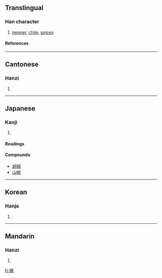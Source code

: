 {{see|茭}}

==Translingual==
===Han character===
{{Han char|rn=75|rad=木|as=08|sn=12|four=4794<sub>0</sub>|canj=木卜火水 (DYFE)}}
# [[pepper]], [[chile]], [[spices]]
====References====
{{Han ref|kx=0536.160|dkj=15029|dj=0924.060|hdz=21230.030|uh=6912|ud=26898|bh=B4D4|bd=46292}}

----
==Cantonese==
===Hanzi===
{{yue-hanzi|jyut=|y=jiu1}}
# {{defn|Cantonese}}

----
==Japanese==
===Kanji===
{{ja-kanji|grade=|rs=木08}}
# {{defn|Japanese}} 
====Readings====
{{ja-readings|on=[[しょう]] (shō)|kun=[[はじかみ]] (hajikami)}}
====Compounds====
{{top}}
*[[胡椒]]
*[[山椒]]
{{bottom}}
----

==Korean==
===Hanja===
{{ko-hanja|hangeul=초|eumhun=산초나무 초|rv=cho|mr=ch'o|y=cho}}
# {{defn|Korean}}

----
==Mandarin==
===Hanzi===
{{cmn-hanzi|pin=[[jiāo]] ([[jiao1]]), [[zì]] ([[zi4]])|wg=chiao<sup>1</sup>, tzu<sup>4</sup>}}
# {{defn|Mandarin}}

[[fr:椒]]